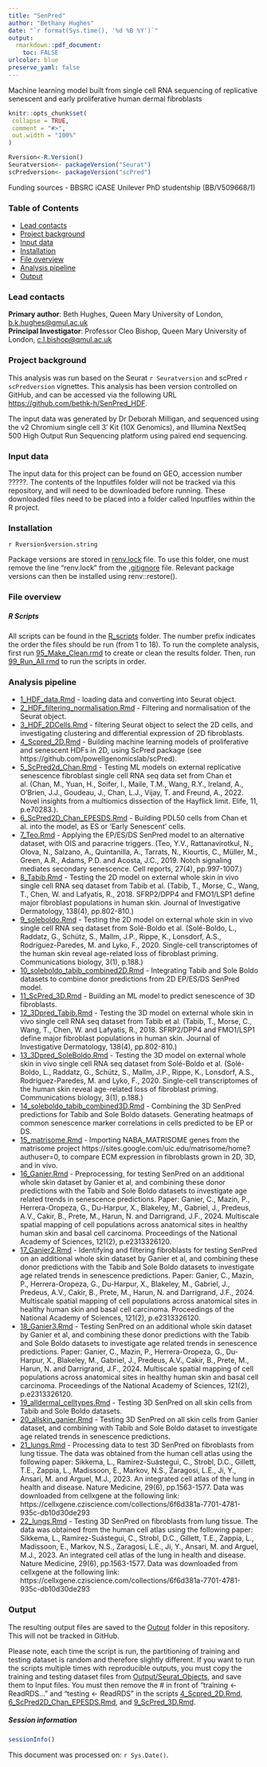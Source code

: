 ```yaml
---
title: "SenPred"
author: "Bethany Hughes"
date: "`r format(Sys.time(), '%d %B %Y')`"
output:
  rmarkdown::pdf_document:
    toc: FALSE
urlcolor: blue
preserve_yaml: false
---
```

Machine learning model built from single cell RNA sequencing of replicative senescent and early proliferative human dermal fibroblasts
```r
knitr::opts_chunk$set(
 collapse = TRUE,
 comment = "#>",
 out.width = "100%"
)

Rversion<-R.Version()
Seuratversion<- packageVersion("Seurat")
scPredversion<- packageVersion("scPred")
```
Funding sources
- BBSRC iCASE Unilever PhD studentship (BB/V509668/1)

### Table of Contents
* [Lead contacts] 
* [Project background] 
* [Input data] 
* [Installation]
* [File overview]
* [Analysis pipeline]
* [Output] 


### Lead contacts
**Primary author**: Beth Hughes, Queen Mary University of London, [b.k.hughes\@qmul.ac.uk](mailto:b.k.hughes@qmul.ac.uk)  
**Principal Investigator**: Professor Cleo Bishop, Queen Mary University of London,  [c.l.bishop\@qmul.ac.uk](mailto:c.l.bishop@qmul.ac.uk)  

### Project background
This analysis was run based on the Seurat `r Seuratversion` and scPred `r scPredversion` vignettes. This analysis has been version controlled on GitHub, and can be accessed via the following URL <https://github.com/bethk-h/SenPred_HDF>. 

The input data was generated by Dr Deborah Milligan, and sequenced using the v2 Chromium single cell 3' Kit (10X Genomics), and Illumina NextSeq 500 High Output Run Sequencing platform using paired end sequencing.  

### Input data

The input data for this project can be found on GEO, accession number ?????. The contents of the Inputfiles folder will not be tracked via this repository, and will need to be downloaded before running. These downloaded files need to be placed into a folder called Inputfiles within the R project.


### Installation
`r Rversion$version.string`

Package versions are stored in [renv.lock](renv.lock) file. To use this folder, one must remove the line "renv.lock" from the [.gitignore](.gitignore) file. Relevant package versions can then be installed using renv::restore(). 


### File overview
##### R Scripts
All scripts can be found in the [R_scripts](R_scripts) folder. The number prefix indicates the order the files should be run (from 1 to 18). To run the complete analysis, first run [95_Make_Clean.rmd]() to create or clean the results folder. Then, run [99_Run_All.rmd]() to run the scripts in order.

### Analysis pipeline
* [1_HDF_data.Rmd](R_scripts/1_HDF_data.Rmd) - loading data and converting into Seurat object.
* [2_HDF_filtering_normalisation.Rmd](R_scripts/2_HDF_filtering_normalisation.Rmd) - Filtering and normalisation of the Seurat object.
* [3_HDF_2DCells.Rmd](R_scripts/3_HDF_2DCells.Rmd) - filtering Seurat object to select the 2D cells, and investigating clustering and differential expression of 2D fibroblasts.
* [4_Scpred_2D.Rmd](R_scripts/4_Scpred_2D.Rmd) - Building machine learning models of proliferative and senescent HDFs in 2D, using ScPred package (see https://github.com/powellgenomicslab/scPred).
* [5_ScPred2d_Chan.Rmd](R_scripts/5_ScPred2d_Chan.Rmd) - Testing ML models on external replicative senescence fibroblast single cell RNA seq data set from Chan et al. (Chan, M., Yuan, H., Soifer, I., Maile, T.M., Wang, R.Y., Ireland, A., O'Brien, J.J., Goudeau, J., Chan, L.J., Vijay, T. and Freund, A., 2022. Novel insights from a multiomics dissection of the Hayflick limit. Elife, 11, p.e70283.).
* [6_ScPred2D_Chan_EPESDS.Rmd](R_scripts/6_ScPred2D_Chan_EPESDS.Rmd) - Building PDL50 cells from Chan et al. into the model, as ES or 'Early Senescent' cells.
* [7_Teo.Rmd](R_scripts/7_Teo.Rmd) - Applying the EP/ES/DS SenPred model to an alternative dataset, with OIS and paracrine triggers. (Teo, Y.V., Rattanavirotkul, N., Olova, N., Salzano, A., Quintanilla, A., Tarrats, N., Kiourtis, C., Müller, M., Green, A.R., Adams, P.D. and Acosta, J.C., 2019. Notch signaling mediates secondary senescence. Cell reports, 27(4), pp.997-1007.)
* [8_Tabib.Rmd](R_scripts/8_Tabib.Rmd) - Testing the 2D model on external whole skin in vivo single cell RNA seq dataset from Tabib et al. (Tabib, T., Morse, C., Wang, T., Chen, W. and Lafyatis, R., 2018. SFRP2/DPP4 and FMO1/LSP1 define major fibroblast populations in human skin. Journal of Investigative Dermatology, 138(4), pp.802-810.)
* [9_soleboldo.Rmd](R_scripts/9_soleboldo.Rmd) - Testing the 2D model on external whole skin in vivo single cell RNA seq dataset from Solé-Boldo et al. (Solé-Boldo, L., Raddatz, G., Schütz, S., Mallm, J.P., Rippe, K., Lonsdorf, A.S., Rodríguez-Paredes, M. and Lyko, F., 2020. Single-cell transcriptomes of the human skin reveal age-related loss of fibroblast priming. Communications biology, 3(1), p.188.)
* [10_soleboldo_tabib_combined2D.Rmd](R_scripts/10_soleboldo_tabib_combined2D.Rmd) - Integrating Tabib and Sole Boldo datasets to combine donor predictions from 2D EP/ES/DS SenPred model.
* [11_ScPred_3D.Rmd](R_scripts/11_ScPred_3D.rmd) - Building an ML model to predict senescence of 3D fibroblasts.
* [12_3Dpred_Tabib.Rmd](R_scripts/12_3Dpred_Tabib.Rmd) - Testing the 3D model on external whole skin in vivo single cell RNA seq dataset from Tabib et al. (Tabib, T., Morse, C., Wang, T., Chen, W. and Lafyatis, R., 2018. SFRP2/DPP4 and FMO1/LSP1 define major fibroblast populations in human skin. Journal of Investigative Dermatology, 138(4), pp.802-810.)
* [13_3Dpred_SoleBoldo.Rmd](R_scripts/13_3Dpred_SoleBoldo.Rmd) - Testing the 3D model on external whole skin in vivo single cell RNA seq dataset from Solé-Boldo et al. (Solé-Boldo, L., Raddatz, G., Schütz, S., Mallm, J.P., Rippe, K., Lonsdorf, A.S., Rodríguez-Paredes, M. and Lyko, F., 2020. Single-cell transcriptomes of the human skin reveal age-related loss of fibroblast priming. Communications biology, 3(1), p.188.)
* [14_soleboldo_tabib_combined3D.Rmd](R_scripts/14_soleboldo_tabib_combined3D.Rmd) - Combining the 3D SenPred predictions for Tabib and Sole Boldo datasets. Generating heatmaps of common senescence marker correlations in cells predicted to be EP or DS.
* [15_matrisome.Rmd](R_scripts/15_matrisome.Rmd) - Importing NABA_MATRISOME genes from the matrisome project https://sites.google.com/uic.edu/matrisome/home?authuser=0, to compare ECM expression in fibroblasts grown in 2D, 3D, and in vivo.
* [16_Ganier.Rmd](R_scripts/16_Ganier.Rmd) - Preprocessing, for testing SenPred on an additional whole skin dataset by Ganier et al, and combining these donor predictions with the Tabib and Sole Boldo datasets to investigate age related trends in senescence predictions. Paper: Ganier, C., Mazin, P., Herrera-Oropeza, G., Du-Harpur, X., Blakeley, M., Gabriel, J., Predeus, A.V., Cakir, B., Prete, M., Harun, N. and Darrigrand, J.F., 2024. Multiscale spatial mapping of cell populations across anatomical sites in healthy human skin and basal cell carcinoma. Proceedings of the National Academy of Sciences, 121(2), p.e2313326120.
* [17_Ganier2.Rmd](R_scripts/17_Ganier2.Rmd) - Identifying and filtering fibroblasts for testing SenPred on an additional whole skin dataset by Ganier et al, and combining these donor predictions with the Tabib and Sole Boldo datasets to investigate age related trends in senescence predictions. Paper: Ganier, C., Mazin, P., Herrera-Oropeza, G., Du-Harpur, X., Blakeley, M., Gabriel, J., Predeus, A.V., Cakir, B., Prete, M., Harun, N. and Darrigrand, J.F., 2024. Multiscale spatial mapping of cell populations across anatomical sites in healthy human skin and basal cell carcinoma. Proceedings of the National Academy of Sciences, 121(2), p.e2313326120.
* [18_Ganier3.Rmd](R_scripts/18_Ganier3.Rmd) - Testing SenPred on an additional whole skin dataset by Ganier et al, and combining these donor predictions with the Tabib and Sole Boldo datasets to investigate age related trends in senescence predictions. Paper: Ganier, C., Mazin, P., Herrera-Oropeza, G., Du-Harpur, X., Blakeley, M., Gabriel, J., Predeus, A.V., Cakir, B., Prete, M., Harun, N. and Darrigrand, J.F., 2024. Multiscale spatial mapping of cell populations across anatomical sites in healthy human skin and basal cell carcinoma. Proceedings of the National Academy of Sciences, 121(2), p.e2313326120.
* [19_alldermal_celltypes.Rmd](R_scripts/19_alldermal_celltypes.Rmd) - Testing 3D SenPred on all skin cells from Tabib and Sole Boldo datasets.
* [20_allskin_ganier.Rmd](R_scripts/20_allskin_ganier.Rmd) - Testing 3D SenPred on all skin cells from Ganier dataset, and combining with Tabib and Sole Boldo dataset to investigate age related trends in senescence predictions.
* [21_lungs.Rmd](R_scripts/21_lungs.Rmd) - Processing data to test 3D SenPred on fibroblasts from lung tissue. The data was obtained from the human cell atlas using the following paper: Sikkema, L., Ramírez-Suástegui, C., Strobl, D.C., Gillett, T.E., Zappia, L., Madissoon, E., Markov, N.S., Zaragosi, L.E., Ji, Y., Ansari, M. and Arguel, M.J., 2023. An integrated cell atlas of the lung in health and disease. Nature Medicine, 29(6), pp.1563-1577.
Data was downloaded from cellxgene at the following link:
https://cellxgene.cziscience.com/collections/6f6d381a-7701-4781-935c-db10d30de293
* [22_lungs.Rmd](R_scripts/22_lungs.Rmd) - Testing 3D SenPred on fibroblasts from lung tissue. The data was obtained from the human cell atlas using the following paper: Sikkema, L., Ramírez-Suástegui, C., Strobl, D.C., Gillett, T.E., Zappia, L., Madissoon, E., Markov, N.S., Zaragosi, L.E., Ji, Y., Ansari, M. and Arguel, M.J., 2023. An integrated cell atlas of the lung in health and disease. Nature Medicine, 29(6), pp.1563-1577.
Data was downloaded from cellxgene at the following link:
https://cellxgene.cziscience.com/collections/6f6d381a-7701-4781-935c-db10d30de293

### Output
The resulting output files are saved to the [Output](Output) folder in this repository. This will not be tracked in GitHub. 

Please note, each time the script is run, the partitioning of training and testing dataset is random and therefore slightly different. If you want to run the scripts multiple times with reproducible outputs, you must copy the training and testing dataset files from [Output/Seurat_Objects](Output/Seurat_Objects), and save them to Input files. You must then remove the # in front of "training <- ReadRDS..." and "testing <- ReadRDS" in the scripts [4_Scpred_2D.Rmd](R_scripts/4_Scpred_2D.Rmd), [6_ScPred2D_Chan_EPESDS.Rmd](R_scripts/6_ScPred2D_Chan_EPESDS.Rmd), and [9_ScPred_3D.Rmd](R_scripts/9_ScPred_3D.rmd).
 

##### Session information

```r
sessionInfo()
```

This document was processed on: `r Sys.Date()`.


